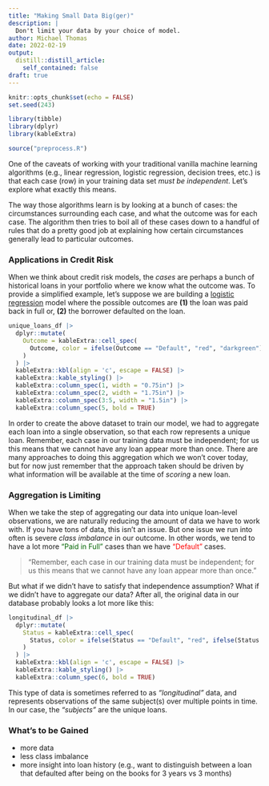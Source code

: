 ```yaml
---
title: "Making Small Data Big(ger)"
description: |
  Don't limit your data by your choice of model.
author: Michael Thomas
date: 2022-02-19
output:
  distill::distill_article:
    self_contained: false
draft: true
---
```



```r
knitr::opts_chunk$set(echo = FALSE)
set.seed(243)

library(tibble)
library(dplyr)
library(kableExtra)

source("preprocess.R")
```

One of the caveats of working with your traditional vanilla machine learning algorithms (e.g., linear regression, logistic regression, decision trees, etc.) is that each case (row) in your training data set *must be independent*. Let's explore what exactly this means.

The way those algorithms learn is by looking at a bunch of cases: the circumstances surrounding each case, and what the outcome was for each case. The algorithm then tries to boil all of these cases down to a handful of rules that do a pretty good job at explaining how certain circumstances generally lead to particular outcomes. 

### Applications in Credit Risk

When we think about credit risk models, the *cases* are perhaps a bunch of historical loans in your portfolio where we know what the outcome was. To provide a simplified example, let's suppose we are building a [logistic regression](https://en.wikipedia.org/wiki/Logistic_regression) model where the possible outcomes are **(1)** the loan was paid back in full or, **(2)** the borrower defaulted on the loan.

```r
unique_loans_df |> 
  dplyr::mutate(
    Outcome = kableExtra::cell_spec(
      Outcome, color = ifelse(Outcome == "Default", "red", "darkgreen")
    )
  ) |> 
  kableExtra::kbl(align = 'c', escape = FALSE) |> 
  kableExtra::kable_styling() |> 
  kableExtra::column_spec(1, width = "0.75in") |> 
  kableExtra::column_spec(2, width = "1.75in") |> 
  kableExtra::column_spec(3:5, width = "1.5in") |> 
  kableExtra::column_spec(5, bold = TRUE)
```

In order to create the above dataset to train our model, we had to aggregate each loan into a single observation, so that each row represents a unique loan. Remember, each case in our training data must be independent; for us this means that we cannot have any loan appear more than once. There are many approaches to doing this aggregation which we won't cover today, but for now just remember that the approach taken should be driven by what information will be available at the time of *scoring* a new loan.

### Aggregation is Limiting

When we take the step of aggregating our data into unique loan-level observations, we are naturally reducing the amount of data we have to work with. If you have tons of data, this isn't an issue. But one issue we run into often is severe *class imbalance* in our outcome. In other words, we tend to have a lot more <span style="color: darkgreen;">"Paid in Full"</span> cases than we have <span style="color: red;">"Default"</span> cases.

> "Remember, each case in our training data must be independent; for us this means that we cannot have any loan appear more than once."

But what if we didn't have to satisfy that independence assumption? What if we didn't have to aggregate our data? After all, the original data in our database probably looks a lot more like this:

```r
longitudinal_df |> 
  dplyr::mutate(
    Status = kableExtra::cell_spec(
      Status, color = ifelse(Status == "Default", "red", ifelse(Status == "Paid in Full", "darkgreen", "gray"))
    )
  ) |> 
  kableExtra::kbl(align = 'c', escape = FALSE) |> 
  kableExtra::kable_styling() |> 
  kableExtra::column_spec(6, bold = TRUE)
```

This type of data is sometimes referred to as *"longitudinal"* data, and represents observations of the same subject(s) over multiple points in time. In our case, the *"subjects"* are the unique loans.

### What's to be Gained

* more data
* less class imbalance
* more insight into loan history (e.g., want to distinguish between a loan that defaulted after being on the books for 3 years vs 3 months)






